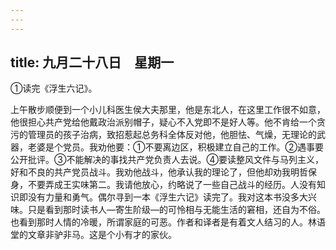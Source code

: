 ```yaml
---
---
---
```

title: 九月二十八日　星期一
---




①读完《浮生六记》。

上午散步顺便到一个小儿科医生侯大夫那里，他是东北人，在这里工作很不如意，他很担心共产党给他戴政治派别帽子，疑心不入党即不是好人等。他不肯给一个贪污的管理员的孩子治病，致招惹起总务科全体反对他，他胆怯、气燥，无理论的武器，老婆是个党员。我劝他要：①不要离边区，积极建立自己的工作。②遇事要公开批评。③不能解决的事找共产党负责人去说。④要读整风文件与马列主义，好和不良的共产党员战斗。我劝他战斗，他承认我的理论了，但他却劝我明哲保身，不要弄成王实味第二。我请他放心，约略说了一些自己战斗的经历。人没有知识即没有力量和勇气。偶尔寻到一本《浮生六记》读完了。我对这本书没多大兴味。只是看到那时读书人―寄生阶级―的可怜相与无能生活的窘相，还自为不俗。也看到那时人情的冷暖，所谓家庭的可恶。作者和译者是有着文人结习的人。林语堂的文章非驴非马。这是个小有才的家伙。